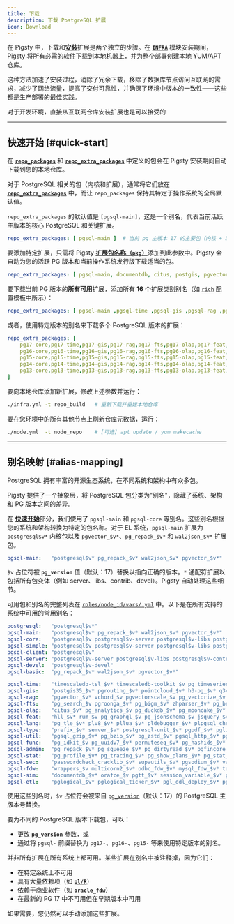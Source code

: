 ```yaml
---
title: 下载
description: 下载 PostgreSQL 扩展
icon: Download
---
```




在 Pigsty 中，下载和[**安装**](/zh/pgsql/extension/install)扩展是两个独立的步骤。在 [**`INFRA`**](/zh/infra/) 模块安装期间，Pigsty 将所有必需的软件下载到本地机器上，并为整个部署创建本地 YUM/APT 仓库。

这种方法加速了安装过程，消除了冗余下载，移除了数据库节点访问互联网的需求，减少了网络流量，提高了交付可靠性，并确保了环境中版本的一致性——这些都是生产部署的最佳实践。

对于开发环境，直接从互联网仓库安装扩展也是可以接受的

------

## 快速开始 [#quick-start]

在 [**`repo_packages`**](/zh/infra/param/#repo_packages) 和 [**`repo_extra_packages`**](/zh/infra/param/#repo_extra_packages) 中定义的包会在 Pigsty 安装期间自动下载到您的本地仓库。

对于 PostgreSQL 相关的包（内核和扩展），通常将它们放在 [**`repo_extra_packages`**](/zh/infra/param/#repo_extra_packages) 中，而让 `repo_packages` 保持其特定于操作系统的全局默认值。

`repo_extra_packages` 的默认值是 `[pgsql-main]`，这是一个别名，代表当前活跃主版本的核心 PostgreSQL 和关键扩展。

```yaml
repo_extra_packages: [ pgsql-main ]  # 当前 pg 主版本 17 的主要包（内核 + 3 个扩展）
```

要添加特定扩展，只需将 Pigsty [**扩展包名称（`pkg`）**](/zh/pgsql/extension/pkg)添加到此参数中。Pigsty 会自动为您的活跃 PG 版本和当前操作系统发行版下载适当的包。

```yaml
repo_extra_packages: [ pgsql-main, documentdb, citus, postgis, pgvector, pg_cron, rum ]
```

要下载当前 PG 版本的**所有可用**扩展，添加所有 **16** 个扩展类别别名（如 [`rich`](/zh/config/template) 配置模板中所示）：

```yaml
repo_extra_packages: [ pgsql-main ,pgsql-time ,pgsql-gis ,pgsql-rag ,pgsql-fts ,pgsql-olap ,pgsql-feat ,pgsql-lang ,pgsql-type ,pgsql-util ,pgsql-func ,pgsql-admin ,pgsql-stat ,pgsql-sec ,pgsql-fdw ,pgsql-sim ,pgsql-etl]
```

或者，使用特定版本的别名来下载多个 PostgreSQL 版本的扩展：

```yaml
repo_extra_packages: [
    pg17-core,pg17-time,pg17-gis,pg17-rag,pg17-fts,pg17-olap,pg17-feat,pg17-lang,pg17-type,pg17-util,pg17-func,pg17-admin,pg17-stat,pg17-sec,pg17-fdw,pg17-sim,pg17-etl,
    pg16-core,pg16-time,pg16-gis,pg16-rag,pg16-fts,pg16-olap,pg16-feat,pg16-lang,pg16-type,pg16-util,pg16-func,pg16-admin,pg16-stat,pg16-sec,pg16-fdw,pg16-sim,pg16-etl,
    pg15-core,pg15-time,pg15-gis,pg15-rag,pg15-fts,pg15-olap,pg15-feat,pg15-lang,pg15-type,pg15-util,pg15-func,pg15-admin,pg15-stat,pg15-sec,pg15-fdw,pg15-sim,pg15-etl,
    pg14-core,pg14-time,pg14-gis,pg14-rag,pg14-fts,pg14-olap,pg14-feat,pg14-lang,pg14-type,pg14-util,pg14-func,pg14-admin,pg14-stat,pg14-sec,pg14-fdw,pg14-sim,pg14-etl,
    pg13-core,pg13-time,pg13-gis,pg13-rag,pg13-fts,pg13-olap,pg13-feat,pg13-lang,pg13-type,pg13-util,pg13-func,pg13-admin,pg13-stat,pg13-sec,pg13-fdw,pg13-sim,pg13-etl,
]
```

要向本地仓库添加新扩展，修改上述参数并运行：

```bash
./infra.yml -t repo_build   # 重新下载并重建本地仓库
```

要在您环境中的所有其他节点上刷新仓库元数据，运行：

```bash
./node.yml  -t node_repo    # [可选] apt update / yum makecache
```

------

## 别名映射 [#alias-mapping]

PostgreSQL 拥有丰富的开源生态系统，在不同系统和架构中有众多包。

Pigsty 提供了一个抽象层，将 PostgreSQL 包分类为"别名"，隐藏了系统、架构和 PG 版本之间的差异。

在 [**快速开始**](/zh/pgsql/extension/download#quick-start)部分，我们使用了 `pgsql-main` 和 `pgsql-core` 等别名。这些别名根据您的系统和架构转换为特定的包名称。对于 EL 系统，`pgsql-main` 扩展为 `postgresql$v*` 内核包以及 `pgvector_$v*`、`pg_repack_$v*` 和 `wal2json_$v*` 扩展包。

```yaml
pgsql-main:   "postgresql$v* pg_repack_$v* wal2json_$v* pgvector_$v*"
```

`$v` 占位符被 **`pg_version`** 值（默认：17）替换以指向正确的版本。`*` 通配符扩展以包括所有包变体（例如 server、libs、contrib、devel）。Pigsty 自动处理这些细节。

可用包和别名的完整列表在 [`roles/node_id/vars/.yml`](https://github.com/pgsty/pigsty/tree/main/roles/node_id/vars) 中。以下是在所有支持的系统中可用的常用别名：

```yaml
postgresql:   "postgresql$v*"
pgsql-main:   "postgresql$v* pg_repack_$v* wal2json_$v* pgvector_$v*"
pgsql-core:   "postgresql$v postgresql$v-server postgresql$v-libs postgresql$v-contrib postgresql$v-plperl postgresql$v-plpython3 postgresql$v-pltcl postgresql$v-test postgresql$v-devel postgresql$v-llvmjit"
pgsql-simple: "postgresql$v postgresql$v-server postgresql$v-libs postgresql$v-contrib postgresql$v-plperl postgresql$v-plpython3 postgresql$v-pltcl"
pgsql-client: "postgresql$v"
pgsql-server: "postgresql$v-server postgresql$v-libs postgresql$v-contrib"
pgsql-devel:  "postgresql$v-devel"
pgsql-basic:  "pg_repack_$v* wal2json_$v* pgvector_$v*"

pgsql-time:   "timescaledb-tsl_$v* timescaledb-toolkit_$v pg_timeseries_$v periods_$v* temporal_tables_$v* e-maj_$v table_version_$v pg_cron_$v* pg_task_$v* pg_later_$v pg_background_$v*"
pgsql-gis:    "postgis35_$v* pgrouting_$v* pointcloud_$v* h3-pg_$v* q3c_$v* ogr_fdw_$v* geoip_$v pg_polyline_$v pg_geohash_$v*"
pgsql-rag:    "pgvector_$v* vchord_$v pgvectorscale_$v pg_vectorize_$v pg_similarity_$v* smlar_$v* pg_summarize_$v pg_tiktoken_$v pg4ml_$v"
pgsql-fts:    "pg_search_$v pgroonga_$v* pg_bigm_$v* zhparser_$v* pg_bestmatch_$v vchord_bm25_$v hunspell_cs_cz_$v hunspell_de_de_$v hunspell_en_us_$v hunspell_fr_$v hunspell_ne_np_$v hunspell_nl_nl_$v hunspell_nn_no_$v hunspell_ru_ru_$v hunspell_ru_ru_aot_$v"
pgsql-olap:   "citus_$v* pg_analytics_$v pg_duckdb_$v* pg_mooncake_$v* duckdb_fdw_$v* pg_parquet_$v pg_fkpart_$v pg_partman_$v* plproxy_$v*" #hydra_$v* #pg_strom_$v*
pgsql-feat:   "hll_$v* rum_$v pg_graphql_$v pg_jsonschema_$v jsquery_$v* pg_hint_plan_$v* hypopg_$v* index_advisor_$v pg_plan_filter_$v* imgsmlr_$v* pg_ivm_$v* pg_incremental_$v* pgmq_$v pgq_$v* pg_cardano_$v omnigres_$v" #apache-age_$v*
pgsql-lang:   "pg_tle_$v* plv8_$v* pllua_$v* pldebugger_$v* plpgsql_check_$v* plprofiler_$v* plsh_$v* pljava_$v*" #plprql_$v #plr_$v* #pgtap_$v* #postgresql_faker_$v* #dbt2-pgsql-extensions*
pgsql-type:   "prefix_$v* semver_$v* postgresql-unit_$v* pgpdf_$v* pglite_fusion_$v md5hash_$v* asn1oid_$v* pg_roaringbitmap_$v* pgfaceting_$v pgsphere_$v* pg_country_$v* pg_xenophile_$v pg_currency_$v* pgcollection_$v* pgmp_$v* numeral_$v* pg_rational_$v* pguint_$v* pg_uint128_$v* hashtypes_$v* ip4r_$v* pg_duration_$v* pg_uri_$v* pg_emailaddr_$v* acl_$v* timestamp9_$v* chkpass_$v*"
pgsql-util:   "pgsql_gzip_$v* pg_bzip_$v* pg_zstd_$v* pgsql_http_$v* pg_net_$v* pg_curl_$v* pgjq_$v* pgjwt_$v pg_smtp_client_$v pg_html5_email_address_$v url_encode_$v* pgsql_tweaks_$v pg_extra_time_$v pgpcre_$v icu_ext_$v* pgqr_$v* pg_protobuf_$v pg_envvar_$v* floatfile_$v* pg_readme_$v ddl_historization_$v data_historization_$v pg_schedoc_$v pg_hashlib_$v pg_xxhash_$v* postgres_shacrypt_$v* cryptint_$v* pg_ecdsa_$v* pgsparql_$v"
pgsql-func:   "pg_idkit_$v pg_uuidv7_$v* permuteseq_$v* pg_hashids_$v* sequential_uuids_$v topn_$v* quantile_$v* lower_quantile_$v* count_distinct_$v* omnisketch_$v* ddsketch_$v* vasco_$v* pgxicor_$v* tdigest_$v* first_last_agg_$v extra_window_functions_$v* floatvec_$v* aggs_for_vecs_$v* aggs_for_arrays_$v* pg_arraymath_$v* pg_math_$v* pg_random_$v* pg_base36_$v* pg_base62_$v* pg_base58_$v pg_financial_$v*"
pgsql-admin:  "pg_repack_$v* pg_squeeze_$v* pg_dirtyread_$v* pgfincore_$v* pg_cooldown_$v* ddlx_$v pg_prioritize_$v* pg_readonly_$v* pg_upless_$v pg_permissions_$v pg_catcheck_$v* preprepare_$v* pgcozy_$v pg_orphaned_$v* pg_crash_$v* pg_cheat_funcs_$v* pg_fio_$v pg_savior_$v* safeupdate_$v* pg_drop_events_$v table_log_$v" #pg_checksums_$v* #pg_auto_failover_$v* #pgagent_$v* #pgpool-II-pgsql-extensions
pgsql-stat:   "pg_profile_$v* pg_tracing_$v* pg_show_plans_$v* pg_stat_kcache_$v* pg_stat_monitor_$v* pg_qualstats_$v* pg_store_plans_$v* pg_track_settings_$v pg_wait_sampling_$v* system_stats_$v* pg_meta_$v pgnodemx_$v pg_sqlog_$v bgw_replstatus_$v* pgmeminfo_$v* toastinfo_$v* pg_explain_ui_$v pg_relusage_$v pagevis_$v powa_$v*"
pgsql-sec:    "passwordcheck_cracklib_$v* supautils_$v* pgsodium_$v* vault_$v* pg_session_jwt_$v pg_anon_$v pgsmcrypto_$v pgaudit_$v* pgauditlogtofile_$v* pg_auth_mon_$v* credcheck_$v* pgcryptokey_$v pg_jobmon_$v logerrors_$v* login_hook_$v* set_user_$v* pg_snakeoil_$v* pgextwlist_$v* pg_auditor_$v sslutils_$v* noset_$v*" #pg_tde_$v*
pgsql-fdw:    "wrappers_$v multicorn2_$v* odbc_fdw_$v* mysql_fdw_$v* tds_fdw_$v* sqlite_fdw_$v* pgbouncer_fdw_$v redis_fdw_$v* pg_redis_pubsub_$v* hdfs_fdw_$v* firebird_fdw_$v aws_s3_$v log_fdw_$v*" #jdbc_fdw_$v* #oracle_fdw_$v* #db2_fdw_$v* #mongo_fdw_$v* #kafka_fdw_$v
pgsql-sim:    "documentdb_$v* orafce_$v pgtt_$v* session_variable_$v* pg_statement_rollback_$v* pg_dbms_metadata_$v pg_dbms_lock_$v pgmemcache_$v*" #pg_dbms_job_$v #wiltondb
pgsql-etl:    "pglogical_$v* pglogical_ticker_$v* pgl_ddl_deploy_$v* pg_failover_slots_$v* db_migrator_$v wal2json_$v* postgres-decoderbufs_$v* decoder_raw_$v* mimeo_$v pg_fact_loader_$v* pg_bulkload_$v*" #wal2mongo_$v* #repmgr_$v*
```

使用这些别名时，`$v` 占位符会被来自 [`pg_version`](/zh/pgsql/param#pg_version)（默认：17）的 PostgreSQL 主版本号替换。

要为不同的 PostgreSQL 版本下载包，可以：

- 更改 [**`pg_version`**](/zh/pgsql/param#pg_version) 参数，或
- 通过将 `pgsql-` 前缀替换为 `pg17-`、`pg16-`、`pg15-` 等来使用特定版本的别名。

并非所有扩展在所有系统上都可用。某些扩展在别名中被注释掉，因为它们：

- 在特定系统上不可用
- 具有大量依赖项（如 [**`pl/R`**](https://ext.pgsty.com/e/plr)）
- 依赖于商业软件（如 [**`oracle_fdw`**](https://ext.pgsty.com/e/oracle_fdw)）
- 在最新的 PG 17 中不可用但在早期版本中可用

如果需要，您仍然可以手动添加这些扩展。